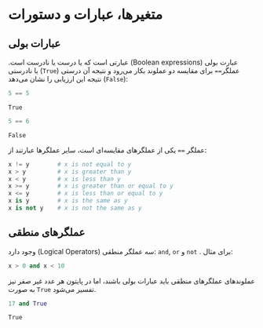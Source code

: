 # متغیرها، عبارات و دستورات {#variables-expressions-commands}

## عبارات بولی {#boolean-expressions}

عبارت بولی
[(Boolean expressions)]{dir=ltr}
عبارتی است که یا درست یا نادرست است. 
عملگر`==` برای مقایسه دو عملوند بکار می‌رود و نتیجه آن درستی 
[(`True`)]{dir=ltr}
یا نادرستی 
[(`False`)]{dir=ltr} 
نتیجه این ارزیابی را نشان می‌دهد:

```python
5 == 5
```
```output
True
```

```python
5 == 6
```
```output
False
```

عملگر
`==`
یکی از عملگرهای مقایسه‌ای است، سایر عملگرها عبارتند از:


```python
x != y        # x is not equal to y
x > y         # x is greater than y
x < y         # x is less than y
x >= y        # x is greater than or equal to y
x <= y        # x is less than or equal to y
x is y        # x is the same as y
x is not y    # x is not the same as y
```

## عملگرهای منطقی {#logical-operators}

سه عملگر منطقی
([Logical Operators]{dir=ltr})
وجود دارد: 
`and`, `or` 
و 
`not`
. 
برای مثال:

```python
x > 0 and x < 10
```

عملوندهای عملگرهای منطقی باید عبارات بولی باشند،
اما در پایتون هر عدد غیر صفر 
نیز به صورت 
`True` 
تفسیر می‌شود. 

```python
17 and True
```
```output
True
```
